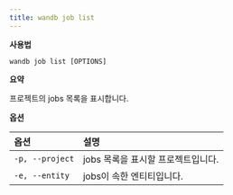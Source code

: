 ```yaml
---
title: wandb job list
---
```


**사용법**

`wandb job list [OPTIONS]`

**요약**

프로젝트의 jobs 목록을 표시합니다.

**옵션**

| **옵션** | **설명** |
| :--- | :--- |
| `-p, --project` | jobs 목록을 표시할 프로젝트입니다. |
| `-e, --entity` | jobs이 속한 엔티티입니다. |
